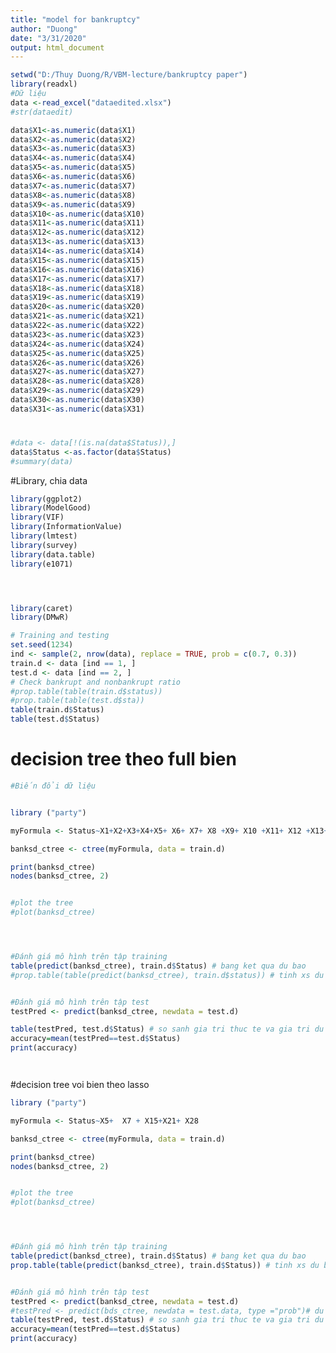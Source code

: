```yaml
---
title: "model for bankruptcy"
author: "Duong"
date: "3/31/2020"
output: html_document
---
```


```r
setwd("D:/Thuy Duong/R/VBM-lecture/bankruptcy paper")
library(readxl)
#Dữ liệu
data <-read_excel("dataedited.xlsx")
#str(dataedit)
```




```r
data$X1<-as.numeric(data$X1)
data$X2<-as.numeric(data$X2)
data$X3<-as.numeric(data$X3)
data$X4<-as.numeric(data$X4)
data$X5<-as.numeric(data$X5)
data$X6<-as.numeric(data$X6)
data$X7<-as.numeric(data$X7)
data$X8<-as.numeric(data$X8)
data$X9<-as.numeric(data$X9)
data$X10<-as.numeric(data$X10)
data$X11<-as.numeric(data$X11)
data$X12<-as.numeric(data$X12)
data$X13<-as.numeric(data$X13)
data$X14<-as.numeric(data$X14)
data$X15<-as.numeric(data$X15)
data$X16<-as.numeric(data$X16)
data$X17<-as.numeric(data$X17)
data$X18<-as.numeric(data$X18)
data$X19<-as.numeric(data$X19)
data$X20<-as.numeric(data$X20)
data$X21<-as.numeric(data$X21)
data$X22<-as.numeric(data$X22)
data$X23<-as.numeric(data$X23)
data$X24<-as.numeric(data$X24)
data$X25<-as.numeric(data$X25)
data$X26<-as.numeric(data$X26)
data$X27<-as.numeric(data$X27)
data$X28<-as.numeric(data$X28)
data$X29<-as.numeric(data$X29)
data$X30<-as.numeric(data$X30)
data$X31<-as.numeric(data$X31)


```

#
```r
#data <- data[!(is.na(data$Status)),]
data$Status <-as.factor(data$Status)
#summary(data)
```
#Library, chia data
```r
library(ggplot2)
library(ModelGood)
library(VIF)
library(InformationValue)
library(lmtest)
library(survey)
library(data.table)
library(e1071)




library(caret)
library(DMwR)

# Training and testing
set.seed(1234)
ind <- sample(2, nrow(data), replace = TRUE, prob = c(0.7, 0.3))
train.d <- data [ind == 1, ]
test.d <- data [ind == 2, ]
# Check bankrupt and nonbankrupt ratio
#prop.table(table(train.d$status))
#prop.table(table(test.d$sta))
table(train.d$Status)
table(test.d$Status)


```




# decision tree theo full bien
```r
#Biến đổi dữ liệu


library ("party")

myFormula <- Status~X1+X2+X3+X4+X5+ X6+ X7+ X8 +X9+ X10 +X11+ X12 +X13+ X14+ X15+ X16+ X17 +X18+ X19+ X20 +X21+ X22+ X23+ X24+ X25+ X26+ X27+ X28+ X29+ X30+ X31 

banksd_ctree <- ctree(myFormula, data = train.d)

print(banksd_ctree) 
nodes(banksd_ctree, 2) 


#plot the tree
#plot(banksd_ctree)




#Đánh giá mô hình trên tập training
table(predict(banksd_ctree), train.d$Status) # bang ket qua du bao
#prop.table(table(predict(banksd_ctree), train.d$status)) # tinh xs du bao 


#Đánh giá mô hình trên tập test
testPred <- predict(banksd_ctree, newdata = test.d)

table(testPred, test.d$Status) # so sanh gia tri thuc te va gia tri du bao
accuracy=mean(testPred==test.d$Status)
print(accuracy)




```
#decision tree voi bien theo lasso
```r


library ("party")

myFormula <- Status~X5+  X7 + X15+X21+ X28

banksd_ctree <- ctree(myFormula, data = train.d)

print(banksd_ctree) 
nodes(banksd_ctree, 2) 


#plot the tree
#plot(banksd_ctree)




#Đánh giá mô hình trên tập training
table(predict(banksd_ctree), train.d$Status) # bang ket qua du bao
prop.table(table(predict(banksd_ctree), train.d$Status)) # tinh xs du bao 


#Đánh giá mô hình trên tập test
testPred <- predict(banksd_ctree, newdata = test.d)
#testPred <- predict(bds_ctree, newdata = test.data, type ="prob")# du bao theo xs
table(testPred, test.d$Status) # so sanh gia tri thuc te va gia tri du bao
accuracy=mean(testPred==test.d$Status)
print(accuracy)



```




